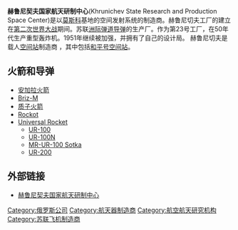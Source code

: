 {{Infobox company
| name = 赫魯尼契夫國家航天研製中心
| logo = 
| logo_size = 140px
| type = 聯邦州單一制企業
| industry = [[航天|航天]]
| fate = 
| predecessor = <!-- or: | predecessors = -->
| successor = <!-- or: | successors = -->
| founded = 1916
| founder = <!-- or: | founders = -->
| defunct = <!-- {{End date|df=yes|YYYY|MM|DD}} -->
| hq_location_city = [[Moscow|Moscow]]
| hq_location_country = Russia
| area_served = <!-- or: | areas_served = -->
| key_people = 
| products = [[火箭|火箭]]、[[彈道導彈|彈道導彈]]、[[運載火箭|運載火箭]]、[[航天器|航天器]]
| revenue           = {{wikidata revenue|revenue|USD}}{{wikidata revenue|revenue|ref}}
| revenue_year      = {{wikidata revenue|revenue|year}}
| operating_income  = {{wikidata revenue|operating_income|USD}}{{wikidata revenue|operating_income|ref}}
| income_year       = {{wikidata revenue|operating_income|year}}
| net_income        = {{wikidata revenue|net_income|USD}}{{wikidata revenue|net_income|ref}}
| net_income_year   = {{wikidata revenue|net_income|year}}
| assets            = {{wikidata revenue|assets|USD}}{{wikidata revenue|assets|ref}}
| assets_year       = {{wikidata revenue|assets|year}}
| equity            = {{wikidata revenue|equity|USD}}{{wikidata revenue|equity|ref}}
| equity_year       = {{wikidata revenue|equity|year}}
| owner = <!-- or: | owners = -->
| num_employees = 
| num_employees_year = <!-- Year of num_employees data (if known) -->
| parent = [[俄羅斯航太|Roscosmos]]<ref name="pravo">{{cite web|title=О мерах по созданию Государственной корпорации по космической деятельности "Роскосмос"|url=http://pravo.gov.ru/proxy/ips/?docbody=&nd=102397340&rdk=&backlink=1|publisher=Официальный интернет-портал правовой информации|accessdate=15 April 2017|archive-date=2017-04-16|archive-url=https://web.archive.org/web/20170416045738/http://pravo.gov.ru/proxy/ips/?docbody=&nd=102397340&rdk=&backlink=1|dead-url=no}}</ref>
| website = {{URL|www.khrunichev.ru}}
}}

'''赫鲁尼契夫国家航天研制中心'''(Khrunichev State Research and Production Space Center)是以[[莫斯科|莫斯科]]基地的空间发射系统的制造商。赫鲁尼切夫工厂的建立在[[第二次世界大战|第二次世界大战]]期间。苏联[[洲际弹道导弹|洲际弹道导弹]]的生产厂。作为第23号工厂，在50年代生产重型轰炸机。1951年继续被加强，并拥有了自己的设计局。
赫鲁尼切夫是载人[[空间站|空间站]]制造商 ，其中包括[[和平号空间站|和平号空间站]]。

== 火箭和导弹 ==
* [[安加拉火箭|安加拉火箭]]
* [[Briz-M|Briz-M]]
* [[质子火箭|质子火箭]]
* [[Rockot|Rockot]]
* [[Universal_Rocket|Universal Rocket]]
** [[UR-100|UR-100]]
** [[UR-100N|UR-100N]]
** [[MR-UR-100_Sotka|MR-UR-100 Sotka]]
** [[UR-200|UR-200]]

== 外部链接 ==
* [http://www.khrunichev.ru 赫鲁尼契夫国家航天研制中心] {{Wayback|url=http://www.khrunichev.ru/ |date=20210505230325 }}

[[Category:俄罗斯公司|Category:俄罗斯公司]]
[[Category:航天器制造商|Category:航天器制造商]]
[[Category:航空航天研究机构|Category:航空航天研究机构]]
[[Category:苏联飞机制造商|Category:苏联飞机制造商]]